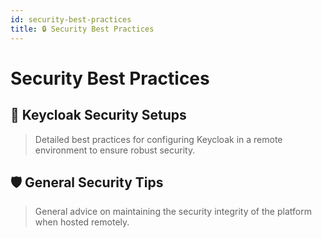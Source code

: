 ```yaml
---
id: security-best-practices
title: 🔒 Security Best Practices
---
```


# Security Best Practices

## 🔑 Keycloak Security Setups

> Detailed best practices for configuring Keycloak in a remote environment to ensure robust security.

## 🛡️ General Security Tips

> General advice on maintaining the security integrity of the platform when hosted remotely.